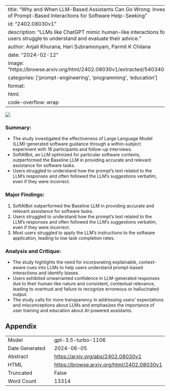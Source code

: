 
---
title: "Why and When LLM-Based Assistants Can Go Wrong: Investigating the Effectiveness of Prompt-Based Interactions for Software Help-Seeking"
id: "2402.08030v1"
description: "LLMs like ChatGPT mimic human-like interactions for software guidance, but users struggle to understand and evaluate their advice."
author: Anjali Khurana, Hari Subramonyam, Parmit K Chilana
date: "2024-02-12"
image: "https://browse.arxiv.org/html/2402.08030v1/extracted/5403405/task_powerpoint_5.png"
categories: ['prompt-engineering', 'programming', 'education']
format:
  html:
    code-overflow: wrap
---

![](https://browse.arxiv.org/html/2402.08030v1/extracted/5403405/task_powerpoint_5.png)

### **Summary:**
- The study investigated the effectiveness of Large Language Model (LLM)-generated software guidance through a within-subject experiment with 16 participants and follow-up interviews.
- SoftAIBot, an LLM optimized for particular software contexts, outperformed the Baseline LLM in providing accurate and relevant assistance for software tasks.
- Users struggled to understand how the prompt’s text related to the LLM’s responses and often followed the LLM’s suggestions verbatim, even if they were incorrect.

### **Major Findings:**
1. SoftAIBot outperformed the Baseline LLM in providing accurate and relevant assistance for software tasks.
2. Users struggled to understand how the prompt’s text related to the LLM’s responses and often followed the LLM’s suggestions verbatim, even if they were incorrect.
3. Most users struggled to apply the LLM’s instructions to the software application, leading to low task completion rates.

### **Analysis and Critique:**
- The study highlights the need for incorporating explainable, context-aware cues into LLMs to help users understand prompt-based interactions and identify biases.
- Users exhibited unwarranted confidence in LLM-generated responses due to their human-like nature and consistent, contextual relevance, leading to overtrust and failure to recognize erroneous or hallucinated output.
- The study calls for more transparency in addressing users’ expectations and misconceptions about LLMs and emphasizes the importance of user training and education about AI-powered assistants.

## Appendix

|          |          |
|----------|----------|
| Model     | gpt-3.5-turbo-1106       |
| Date Generated     | 2024-06-05       |
| Abstract | [https://arxiv.org/abs/2402.08030v1](https://arxiv.org/abs/2402.08030v1)        |
| HTML     | [https://browse.arxiv.org/html/2402.08030v1](https://browse.arxiv.org/html/2402.08030v1)       |
| Truncated       | False       |
| Word Count       | 13314       |